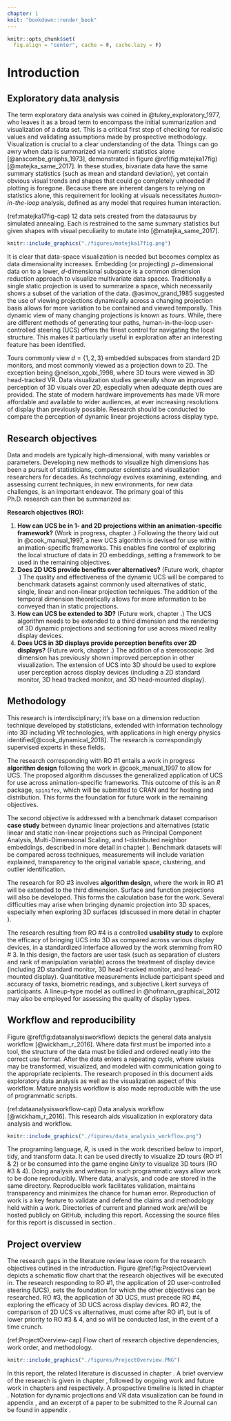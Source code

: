 ```yaml
---
chapter: 1
knit: "bookdown::render_book"
---
```


```r
knitr::opts_chunk$set(
  fig.align = "center", cache = F, cache.lazy = F)
```

# Introduction {#ch:introduction}

## Exploratory data analysis

The term exploratory data analysis was coined in @tukey_exploratory_1977, who leaves it as a broad term to encompass the initial summarization and visualization of a data set. This is a critical first step of checking for realistic values and validating assumptions made by prospective methodology. Visualization is crucial to a clear understanding of the data. Things can go awry when data is summarized via numeric statistics alone [@anscombe_graphs_1973], demonstrated in figure \@ref(fig:matejka17fig) [@matejka_same_2017]. In these studies, bivariate data have the same summary statistics (such as mean and standard deviation), yet contain obvious visual trends and shapes that could go completely unheeded if plotting is foregone. Because there are inherent dangers to relying on statistics alone, this requirement for looking at visuals necessitates *human-in-the-loop* analysis, defined as any model that requires human interaction.


(ref:matejka17fig-cap) 12 data sets created from the datasaurus by simulated annealing. Each is restrained to the same summary statistics but given shapes with visual peculiarity to mutate into [@matejka_same_2017].

```r
knitr::include_graphics("./figures/matejka17fig.png")
```

It is clear that data-space visualization is needed but becomes complex as data dimensionality increases. Embedding (or projecting) $p-$dimensional data on to a lower, $d$-dimensional subspace is a common dimension reduction approach to visualize multivariate data spaces. Traditionally a single static projection is used to summarize a space, which necessarily shows a subset of the variation of the data. @asimov_grand_1985 suggested the use of viewing projections dynamically across a changing projection basis allows for more variation to be contained and viewed temporally. This dynamic view of many changing projections is known as *tours*. While, there are different methods of generating tour paths, human-in-the-loop user-controlled steering (UCS) offers the finest control for navigating the local structure. This makes it particularly useful in exploration after an interesting feature has been identified. 

Tours commonly view $d=\{1, 2, 3\}$ embedded subspaces from standard 2D monitors, and most commonly viewed as a projection down to 2D. The exception being @nelson_xgobi_1998, where 3D tours were viewed in 3D head-tracked VR. Data visualization studies generally show an improved perception of 3D visuals over 2D, especially when adequate depth cues are provided. The state of modern hardware improvements has made VR more affordable and available to wider audiences, at ever increasing resolutions of display than previously possible. Research should be conducted to compare the perception of dynamic linear projections across display type. 

 
## Research objectives

Data and models are typically high-dimensional, with many variables or parameters. Developing new methods to visualize high dimensions has been a pursuit of statisticians, computer scientists and visualization researchers for decades. As technology evolves examining, extending, and assessing current techniques, in new environments, for new data challenges, is an important endeavor. The primary goal of this Ph.D. research can then be summarized as:

**Research objectives (RO):**

1. **How can UCS be in 1- and 2D projections within an animation-specific framework?** (Work in progress, chapter \ref{ch:workinprogress}.)
Following the theory laid out in @cook_manual_1997, a new UCS algorithm is devised for use within animation-specific frameworks. This enables fine control of exploring the local structure of data in 2D embeddings, setting a framework to be used in the remaining objectives.
2. **Does 2D UCS provide benefits over alternatives?** (Future work, chapter \ref{ch:future_work}.) 
The quality and effectiveness of the dynamic UCS will be compared to benchmark datasets against commonly used alternatives of static, single, linear and non-linear projection techniques. The addition of the temporal dimension theoretically allows for more information to be conveyed than in static projections.
3. **How can UCS be extended to 3D?** (Future work, chapter \ref{ch:future_work}.) The UCS algorithm needs to be extended to a third dimension and the rendering of 3D dynamic projections and sectioning for use across mixed reality display devices. 
4. **Does UCS in 3D displays provide perception benefits over 2D displays?** (Future work, chapter \ref{ch:future_work}.) The addition of a stereoscopic 3rd dimension has previously shown improved perception in other visualization. The extension of UCS into 3D should be used to explore user perception across display devices (including a 2D standard monitor, 3D head tracked monitor, and 3D head-mounted display). 


## Methodology

This research is interdisciplinary; it's base on a dimension reduction technique developed by statisticians, extended with information technology into 3D including VR technologies, with applications in high energy physics identified[@cook_dynamical_2018]. The research is correspondingly supervised experts in these fields.

The research corresponding with RO #1 entails a work in progress **algorithm design** following the work in @cook_manual_1997 to allow for UCS. The proposed algorithm discusses the generalized application of UCS for use across animation-specific frameworks. This outcome of this is an *R* package, `spinifex`, which will be submitted to CRAN and for hosting and distribution. This forms the foundation for future work in the remaining objectives. 

The second objective is addressed with a benchmark dataset comparison **case study** between dynamic linear projections and alternatives (static linear and static non-linear projections such as Principal Component Analysis, Multi-Dimensional Scaling, and t-distributed neighbor embeddings, described in more detail in chapter \ref{ch:future_work}). Benchmark datasets will be compared across techniques, measurements will include variation explained, transparency to the original variable space, clustering, and outlier identification.

The research for RO #3 involves **algorithm design**, where the work in RO #1 will be extended to the third dimension. Surface and function projections will also be developed. This forms the calculation base for the work. Several difficulties may arise when bringing dynamic projection into 3D spaces, especially when exploring 3D surfaces (discussed in more detail in chapter \ref{ch:future_work}).

The research resulting from RO #4 is a controlled **usability study** to explore the efficacy of bringing UCS into 3D as compared across various display devices, in a standardized interface allowed by the work stemming from RO # 3. In this design, the factors are user task (such as separation of clusters and rank of manipulation variable) across the treatment of display device (including 2D standard monitor, 3D head-tracked monitor, and head-mounted display). Quantitative measurements include participant speed and accuracy of tasks, biometric readings, and subjective Likert surveys of participants. A lineup-type model as outlined in @hofmann_graphical_2012 may also be employed for assessing the quality of display types.


## Workflow and reproducibility 

Figure \@ref(fig:dataanalysisworkflow) depicts the general data analysis workflow [@wickham_r_2016]. Where data first must be imported into a tool, the structure of the data must be tidied and ordered neatly into the correct use format. After the data enters a repeating cycle, where values may be transformed, visualized, and modeled with communication going to the appropriate recipients. The research proposed in this document aids exploratory data analysis as well as the visualization aspect of this workflow. Mature analysis workflow is also made reproducible with the use of programmatic scripts.

(ref:dataanalysisworkflow-cap) Data analysis workflow [@wickham_r_2016]. This research aids visualization in exploratory data analysis and workflow.

```r
knitr::include_graphics("./figures/data_analysis_workflow.png")
```

The programing language, *R*, is used in the work described below to import, tidy, and transform data. It can be used directly to visualize 2D tours (RO #1 & 2) or be consumed into the game engine *Unity* to visualize 3D tours (RO #3 & 4). Doing analysis and writeup in such programmatic ways allow work to be done reproducibly. Where data, analysis, and code are stored in the same directory. Reproducible work facilitates validation, maintains transparency and minimizes the chance for human error. Reproduction of work is a key feature to validate and defend the claims and methodology held within a work. Directories of current and planned work are/will be hosted publicly on GitHub, including this report. Accessing the source files for this report is discussed in section \ref{sec:source}.

## Project overview {#ch:projectoverview}

The research gaps in the literature review leave room for the research objectives outlined in the introduction. Figure \@ref(fig:ProjectOverview) depicts a schematic flow chart that the research objectives will be executed in. The research responding to RO #1, the application of 2D user-controlled steering (UCS), sets the foundation for which the other objectives can be researched. RO #3, the application of 3D UCS, must precede RO #4, exploring the efficacy of 3D UCS across display devices. RO #2, the comparison of 2D UCS vs alternatives, must come after RO #1, but is of lower priority to RO #3 & 4, and so will be conducted last, in the event of a time crunch.

(ref:ProjectOverview-cap) Flow chart of research objective dependencies, work order, and methodology.

```r
knitr::include_graphics("./figures/ProjectOverview.PNG")
```


In this report, the related literature is discussed in chapter \ref{ch:lit_review}. A brief overview of the research is given in chapter \ref{ch:projectoverview}, followed by ongoing work and future work in chapters \ref{ch:workinprogress} and \ref{ch:future_work} respectively. A prospective timeline is listed in chapter \ref{ch:timeline}. Notation for dynamic projections and VR data visualization can be found in appendix \ref{ch:glossary}, and an excerpt of a paper to be submitted to the R Journal can be found in appendix \ref{ch:spinifex_paper}.